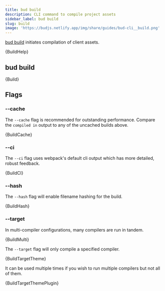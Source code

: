 ```yaml
---
title: bud build
description: CLI command to compile project assets
sidebar_label: bud build
slug: build
image: 'https://budjs.netlify.app/img/share/guides/bud-cli__build.png'
---
```



[bud build](/guides/bud-cli/build) initiates compilation of client assets.

<CodeBlock title="$ yarn bud build --help">
  {BuildHelp}
</CodeBlock>

## bud build

<CodeBlock title="$ yarn bud build [mode]">{Build}</CodeBlock>

## Flags

### --cache

The `--cache` flag is recommended for outstanding performance. Compare the `compiled in` output to any of the uncached builds above.

<CodeBlock title="$ yarn bud build --cache" highlight={6}>
  {BuildCache}
</CodeBlock>

### --ci

The `--ci` flag uses webpack's default cli output which has more detailed,
robust feedback.

<CodeBlock title="$ yarn bud build --ci">{BuildCI}</CodeBlock>

### --hash

The `--hash` flag will enable filename hashing for the build.

<CodeBlock title="$ yarn bud build --hash">
  {BuildHash}
</CodeBlock>

### --target

In multi-compiler configurations, many compilers are run in tandem.

<CodeBlock title="$ yarn bud build">{BuildMulti}</CodeBlock>

The `--target` flag will only compile a specified compiler.

<CodeBlock title="$ yarn bud build --target theme">
  {BuildTargetTheme}
</CodeBlock>

It can be used multiple times if you wish to run multiple compilers
but not all of them.

<CodeBlock title="$ yarn bud build --target theme --target plugin">
  {BuildTargetThemePlugin}
</CodeBlock>
